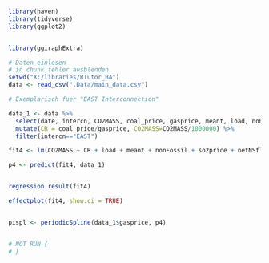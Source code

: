 ```r
library(haven)
library(tidyverse)
library(ggplot2)


library(ggiraphExtra)
```



```r
# Daten einlesen
# in chunk fehler ausblenden
setwd("X:/libraries/RTutor_BA")
data <- read_csv(".Data/main_data.csv")

```

```r
# Exemplarisch fuer "EAST Interconnection"

data_1 <- data %>% 
  select(date, intercn, CO2MASS, coal_price, gasprice, meant, load, nonFossil, so2price, netNSflow) %>% 
  mutate(CR = coal_price/gasprice, CO2MASS=CO2MASS/1000000) %>% 
  filter(intercn=="EAST")
```



```r
fit4 <- lm(CO2MASS ~ CR + load + meant + nonFossil + so2price + netNSflow, data_1)

p4 <- predict(fit4, data_1)


regression.result(fit4)

effectplot(fit4, show.ci = TRUE)


pispl <- periodicSpline(data_1$gasprice, p4)



```



```r
# NOT RUN {
# }
```










